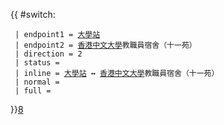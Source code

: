 {{ #switch: {{{format|}}}
  | endpoint1 = [[大學站]]
  | endpoint2 = [[香港中文大學]]教職員宿舍（十一苑）
  | direction = 2
  | status =
  | inline = [[大學站]] ↔ [[香港中文大學]]教職員宿舍（十一苑）
  | normal =
  | full =
}}<noinclude>[[category:新界居民巴士路線模板|8]]</noinclude>